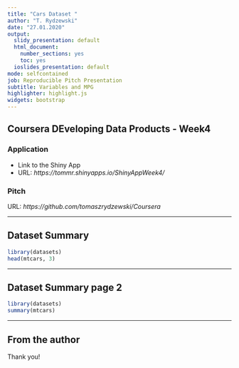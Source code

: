 ```yaml
---
title: "Cars Dataset "
author: "T. Rydzewski"
date: "27.01.2020"
output:
  slidy_presentation: default
  html_document:
    number_sections: yes
    toc: yes
  ioslides_presentation: default
mode: selfcontained
job: Reproducible Pitch Presentation
subtitle: Variables and MPG
highlighter: highlight.js
widgets: bootstrap
---
```


## Coursera DEveloping Data Products - Week4 

### Application  

- Link to the Shiny App
- URL: *https://tommr.shinyapps.io/ShinyAppWeek4/*

### Pitch
URL: *https://github.com/tomaszrydzewski/Coursera*

---

## Dataset Summary

```r
library(datasets)
head(mtcars, 3)
```

---

## Dataset Summary page 2

```r
library(datasets)
summary(mtcars)
```

---

## From the author 


Thank you!

